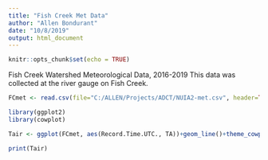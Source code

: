 ```yaml
---
title: "Fish Creek Met Data"
author: "Allen Bondurant"
date: "10/8/2019"
output: html_document
---
```


```r
knitr::opts_chunk$set(echo = TRUE)
```

Fish Creek Watershed Meteorological Data, 2016-2019
This data was collected at the river gauge on Fish Creek.

```r

FCmet <- read.csv(file="C:/ALLEN/Projects/ADCT/NUIA2-met.csv", header=TRUE, na.strings="null")

library(ggplot2)
library(cowplot)

Tair <- ggplot(FCmet, aes(Record.Time.UTC., TA))+geom_line()+theme_cowplot()

print(Tair)
```